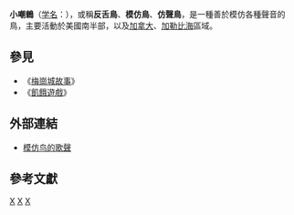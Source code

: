 {{noteTA
|1=zh-hans:杀死一只反舌鸟; zh-hant:梅崗城故事;
}}
{{Dablink|本文介紹的是鳥類。關於美國歌手[[阿姆|阿姆]]單曲，請見{{link-en|反舌鳥 (阿姆單曲)|Mockingbird (Eminem song)}}}}

{{Speciesbox
| taxon = Mimus polyglottos
| image              = Mimus-polyglottos-002 edit.jpg
| status             = LC
| status_system      = iucn3.1
| status_ref =<ref name= IUCN>{{IUCN2006|assessors=BirdLife International|year=2004|id=51936|title=Mimus polyglottos|downloaded=12 May 2006}} Database entry includes justification for why this species is of least concern</ref>
| binomial_authority = ([[卡尔·林奈|Linnaeus]], [[1758|1758]])
| range_map          = Northern_Mockingbird-rangemap.gif
| range_map_width    = 240px
| range_map_caption  = {{Legend|#00BE04|全年分布|border=1px solid #aaa}}{{Legend|#F3F300|夏季分布|border=1px solid #aaa}}
}}
'''小嘲鶇'''（[[学名|学名]]：''{{lang|la|Mimus polyglottos}}''），或稱'''反舌鳥'''、'''模仿鳥'''、'''仿聲鳥'''，是一種善於模仿各種聲音的鳥，主要活動於美國南半部，以及[[加拿大|加拿大]]、[[加勒比海|加勒比海]]區域。

== 參見 ==
*《[[梅崗城故事|梅崗城故事]]》
*《[[飢餓遊戲三部曲|飢餓遊戲]]》

==外部連結==
* [https://www.youtube.com/watch?v=s-XXzoQdT4c 模仿鸟的歌聲] {{Wayback|url=https://www.youtube.com/watch?v=s-XXzoQdT4c |date=20201005035904 }}

== 參考文獻 ==
{{reflist|2}}
{{Taxonbar|from=Q829683}}

[[Category:小嘲鸫属|X]]
[[Category:卡尔·林奈命名的生物分类|X]]
[[Category:1758年描述的鸟类|X]]
